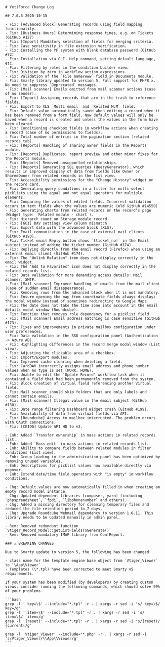 ````
# YetiForce Change Log

## 7.0.5 2025-10-15

- Fix: [Advanced block] Generating records using field mapping functionality.
- Fix: [Business Hours] Determining response times, e.g. on Tickets (GitHub #127)
- Fix: [Import] Mandatory selection of fields for merging criteria.
- Fix: Case sensitivity in file extension verification.
- Fix: Installing the YF system with blank database password (GitHub #72)
- Fix: Installation via CLI. Help command, setting default language, etc.
- Fix: Filtering by roles in the condition builder view.
- Fix: Division by zero in workflow action expressions.
- Fix: Validation of the `File name/www` field in Documents module.
- Fix: Smarty library updated to version 5. Full support for PHP8.x. No need to suppress `Deprecated` messages.
- Fix: [Mail scanner] Emails omitted from mail scanner actions (case of no sender).
- Fix: [Import] Assigning records that are in the trash to reference fields.
- Fix: Export to XLS `Multi email` and `Related M:M` field.
- Fix: Default value automatically saved when editing a record when it has been removed from a form field. Now default values will only be saved when a record is created and unless the values in the form have been cleared.
- Fix: Conditioning checkbox fields in workflow actions when creating a record (case of no permissions to fields).
- Fix: Total number of entries in the pagination section (related records tab).
- Fix: [Reports] Handling of sharing owner fields in the Reports module.
- Fix: [Reports] Duplicates, report preview and other minor fixes for the Reports module.
- Fix: [Reports] Removed unsupported relationships.
- Fix: [Reports] Generating SQL queries (QueryGenerator), which results in improved display of data from fields like Owner or SharedOwner from related records in the list view.
- Fix: Accessibility permissions for the "Change History" widget on the record card.
- Fix: Generating query conditions in a filter for multi-select picklists using the equal and not equal operators for multiple elements.
- Fix: Comparing the values of edited fields. Incorrect validation occurs in text fields when the values are numeric (old GitHub #14550)
- Fix: Generating charts from related records on the record’s page (Widget type: `Related module - chart`).
- Fix: Hierarch count on Storage module record.
- Fix: [GUI] DAV settings view column mismatch.
- Fix: Export data with the advanced block (XLS).
- Fix: Email communication in the case of external mail clients (GitHub #193).
- Fix: Ticket email Reply button shows `[ticket_no]` in the Email subject instead of adding the ticket number (GitHub #174).
- Fix: Replying directly from the email record (Firefox) when using an external email client (GitHub #174).
- Fix: The "Unlink Relation" icon does not display correctly in the email widget.
- Fix: The "Add to Favorites" icon does not display correctly in the related records list.
- Fix: Data validation for more demanding access details: Mail scanner, SMTP.
- Fix: [Mail scanner] Improved handling of emails from the mail client (Case of sudden email disappearance).
- Fix: Removing rows from the advanced block when it is not mandatory.
- Fix: Ensure opening the map from coordinate fields always displays the modal window instead of sometimes redirecting to Google Maps.
- Fix: The date does not take the time zone into account in the email details modal window (Roundcube).
- Fix: Function that removes role dependency for a picklist field.
- Fix: [Mail scanner] Email address matching is case sensitive (GitHub #173).
- Fix: Fixes and improvements in private mailbox configuration under user preferences.
- Fix: Data validation in the SSO configuration panel (Authentication -> Azure AD).
- Fix: Highlighting differences in the record merge modal window (List view).
- Fix: Adjusting the clickable area of a checkbox.
- Fix: Import/Export modules.
- Fix: Improved cache clearing when deleting a field.
- Fix: CardDAV incorrectly assigns email address and phone number values when no type is set (WORK, HOME).
- Fix: Unable to edit the 'Update Record' workflow task when it contained a field that had been permanently removed from the system.
- Fix: Block creation of Virtual field referencing another Virtual field.
- Fix: Mail scanner should skip folders that are only labels and cannot contain emails.
- Fix: [Mail scanner] Illegal value in the email subject (GitHub #180).
- Fix: Date range filtering Dashboard Widget crash (GitHub #199).
- Fix: Availability of data from virtual fields via API.
- Fix: [Roundcube] Access to mailbox interrupted. The problem occurs with OAuth connections.
- Fix: [CEIDG] Update API HD to v3.

- Enh: Added `Transfer ownership` in mass actions in related records list.
- Enh: Added `Mass edit` in mass actions in related records list.
- Enh: Ability to compare fields between related modules in filter conditions (List view).
- Enh: Group loading in the administration panel has been optimized by removing unused variables.
- Enh: Descriptions for picklist values now available directly via popover.
- Enh: Extend date/time field operators with "is empty" in workflow conditions.

- Chg: Default values are now automatically filled in when creating an empty record model instance.
- Chg: Updated dependent libraries [composer, yarn] (including `phpspreadsheet`, `fpdi`, `libphonenumber` and others).
- Chg: Added a missing directory for cleaning temporary files and reduced the file retention period to 7 days.
- Chg: Upgrade Roundcube Webmail dependency to version 1.6.11. This library needs to be updated manually in admin panel.

- Rem: Removed redundant function `Vtiger_Record_Model::getListFieldsToGenerate()`
- Rem: Removed mandatory IMAP library from ConfReport.

### ⚠ BREAKING CHANGES

Due to Smarty update to version 5, the following has been changed:

- class name for the template engine base object from `Vtiger_Viewer` to `\App\Viewer`
- Templates (\*.tpl) have been corrected to meet Smarty v5 requirements.

If your system has been modified (by developers) by creating custom views, consider running the following commands, which should solve 99% of your problems.

```bash
grep -l ' key=\$' --include="*.tpl" -r . | xargs -r sed -i 's/ key=\$/ key=/g'
grep -l ' item=\$' --include="*.tpl" -r . | xargs -r sed -i 's/ item=\$/  item=/g'
grep -l '{reset(' --include="*.tpl" -r . | xargs -r sed -i 's/{reset(/ {current(/g'

grep -l 'Vtiger_Viewer' --include="*.php" -r . | xargs -r sed -i 's/Vtiger_Viewer/\\App\\Viewer/g'
```
````
